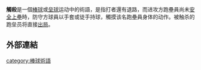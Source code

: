 '''觸殺'''是一個[[棒球|棒球]]或[[垒球|垒球]]运动中的術語，是指打者還有退路，而进攻方跑壘員尚未[[安全上壘|安全上壘]]時，防守方球員以手套或徒手持球，觸摸该名跑壘員身体的动作。被触杀的跑垒员将直接[[出局_(棒球)|出局]]。

== 外部連結 ==
{{台灣棒球維基館}}

{{棒球小作品}}
[[category:棒球術語|category:棒球術語]]